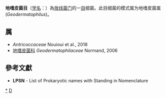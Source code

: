{{Automatic taxobox
| taxon = Geodermatophilales
| authority = Sen et al. 2014
| type genus = 地嗜皮菌属<br>''Geodermatophilus''
| type genus authority = Luedemann, 1968
| synonyms = ''Antricoccales'' <small>Salam et al. 2020</small>
}}
'''地嗜皮菌目'''（[[学名|学名]]：{{lang|la|''Geodermatophilales''}}）為[[放线菌门|放线菌门]]的一[[目|目]]细菌。此目细菌的模式属为地嗜皮菌属(''Geodermatophilus'')。

==属==
* ''Antricoccaceae'' Nouioui et al., 2018
* [[地嗜皮菌科|地嗜皮菌科]] ''Geodermatophilaceae'' Normand, 2006


==參考文獻==
{{reflist}}
* '''LPSN''' - List of Prokaryotic names with Standing in Nomenclature
{{细菌分类}}
{{taxonbar}}

[[Category:_地嗜皮菌科|*]]
[[Category:2014年描述的分类群|D]]